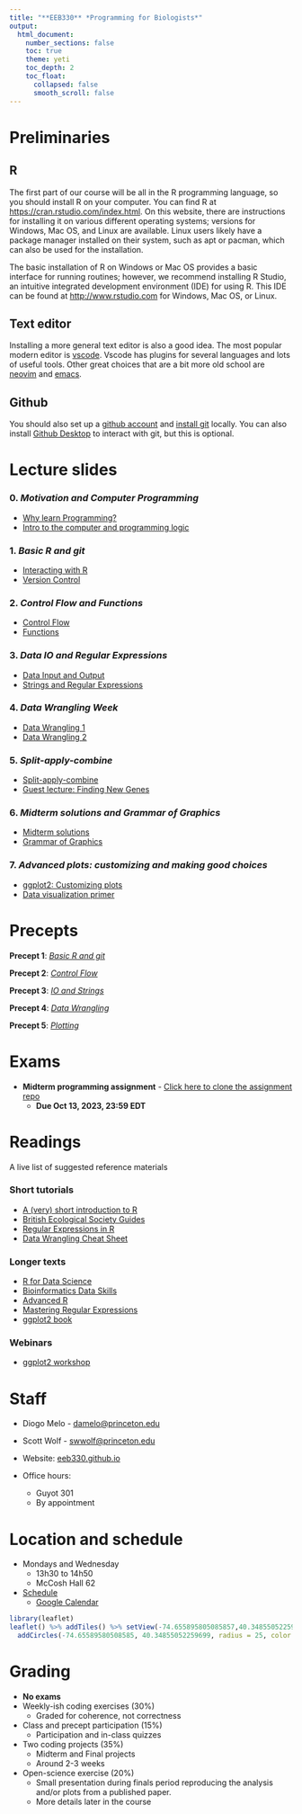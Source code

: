 ```yaml
---
title: "**EEB330** *Programming for Biologists*"
output:
  html_document:
    number_sections: false
    toc: true
    theme: yeti
    toc_depth: 2
    toc_float: 
      collapsed: false
      smooth_scroll: false
---
```


# Preliminaries

## R

The first part of our course will be all in the R programming language, so you should install R on your computer.
You can find R at [https://cran.rstudio.com/index.html](https://cran.rstudio.com/index.html).
On this website, there are instructions for installing it on various different operating systems; versions for Windows, Mac OS, and Linux are available.
Linux users likely have a package manager installed on their system, such as apt or pacman, which can also be used for the installation.

The basic installation of R on Windows or Mac OS provides a basic interface for running routines; however, we recommend installing R Studio, an intuitive integrated development environment (IDE) for using R.
This IDE can be found at [http://www.rstudio.com](https://posit.co/products/open-source/rstudio/) for Windows, Mac OS, or Linux.

## Text editor

Installing a more general text editor is also a good idea. The most popular modern editor is [vscode](https://code.visualstudio.com/). Vscode has plugins for several languages and lots of useful tools. Other great choices that are a bit more old school are [neovim](https://neovim.io/) and [emacs](https://www.gnu.org/software/emacs/). 

## Github

You should also set up a [github account](https://github.com/) and [install git](https://git-scm.com/book/en/v2/Getting-Started-Installing-Git) locally. You can also install [Github Desktop](https://docs.github.com/en/desktop/installing-and-configuring-github-desktop/installing-and-authenticating-to-github-desktop/installing-github-desktop) to interact with git, but this is optional.

# Lecture slides

### 0. *Motivation and Computer Programming*

+ [Why learn Programming?](slides/00_Why_Programming.html)
+ [Intro to the computer and programming logic](slides/01_Computer_programming.html)

### 1. *Basic R and git*

+ [Interacting with R](slides/02_BasicR.html)
+ [Version Control](slides/03_BasicGit.html)

### 2. *Control Flow and Functions*

+ [Control Flow](slides/04_ControlFlow.html)
+ [Functions](slides/05_Functions.html)

### 3. *Data IO and Regular Expressions*

+ [Data Input and Output](slides/06_DataIO.html)
+ [Strings and Regular Expressions](slides/07_RegularExpressions.html)

### 4. *Data Wrangling Week*

+ [Data Wrangling 1](slides/08_DataWrangling1.html)
+ [Data Wrangling 2](slides/09_DataWrangling2.html)

### 5. *Split-apply-combine*

+ [Split-apply-combine](slides/10_SplitApplyCombine.html)
+ [Guest lecture: Finding New Genes](https://github.com/caraweisman/abSENSE)

### 6. *Midterm solutions and Grammar of Graphics*

+ [Midterm solutions](midterm_solution.R)
+ [Grammar of Graphics](slides/12_GrammarOfGraphics.html)

### 7. *Advanced plots: customizing and making good choices*

+ [ggplot2: Customizing plots](slides/13_GrammarOfGraphics2.html)
+ [Data visualization primer](slides/14_MakingPlots.html)

# Precepts

**Precept 1**: [*Basic R and git*](slides/precepts/00_r_and_git.html)

**Precept 2**: [*Control Flow*](slides/precepts/01_control_flow.html)

**Precept 3**: [*IO and Strings*](slides/precepts/02_io_and_strings.html)

**Precept 4**: [*Data Wrangling*](slides/precepts/03_data_wrangling.html)

**Precept 5**: [*Plotting*](slides/precepts/04_plotting.html)

# Exams

- **Midterm programming assignment** - [Click here to clone the assignment repo](https://classroom.github.com/a/LDOTNo85) 
  - **Due Oct 13, 2023, 23:59 EDT**

# Readings

A live list of suggested reference materials

### Short tutorials

- [A (very) short introduction to R](https://cran.r-project.org/doc/contrib/Torfs+Brauer-Short-R-Intro.pdf)
- [British Ecological Society Guides](https://www.britishecologicalsociety.org/publications/guides-to/)
- [Regular Expressions in R](https://r4ds.hadley.nz/regexps)
- [Data Wrangling Cheat Sheet](https://www.rstudio.com/wp-content/uploads/2015/02/data-wrangling-cheatsheet.pdf)

### Longer texts

- [R for Data Science](https://r4ds.hadley.nz/)
- [Bioinformatics Data Skills](https://vincebuffalo.com/book/)
- [Advanced R](https://adv-r.hadley.nz/)
- [Mastering Regular Expressions](http://regex.info/book.html)
- [ggplot2 book](https://ggplot2-book.org/)

### Webinars

- [ggplot2 workshop](https://www.youtube.com/watch?v=h29g21z0a68&ab_channel=ThomasLinPedersen)

# Staff 

- Diogo Melo - [damelo@princeton.edu](damelo@princeton.edu)
- Scott Wolf - [swwolf@princeton.edu](swwolf@princeton.edu)

- Website: [eeb330.github.io](http://eeb330.github.io)

- Office hours:
  - Guyot 301
  - By appointment
  
# Location and schedule

- Mondays and Wednesday 
  - 13h30 to 14h50
  - McCosh Hall 62
  
- [Schedule](schedule.html)
  - [Google Calendar](https://calendar.google.com/calendar/u/0?cid=NTY0MjgxMDI1NjFlYWQ4MWY4NDI2NGQyMzQ3Mzg2OGNkYTVhNDA0YzY1MmNmNzI0ZWU5YjBhNWZhYzYwZTZkYkBncm91cC5jYWxlbmRhci5nb29nbGUuY29t)

```r
library(leaflet)
leaflet() %>% addTiles() %>% setView(-74.655895805085857,40.34855052259699, zoom = 20) %>% 
  addCircles(-74.65589580508585, 40.34855052259699, radius = 25, color = "#03F", weight = 3)
```

# Grading

  - **No exams**
  - Weekly-ish coding exercises (30%)
    - Graded for coherence, not correctness

  - Class and precept participation (15%)
    - Participation and in-class quizzes

  - Two coding projects (35%)
    - Midterm and Final projects
    - Around 2-3 weeks 

  - Open-science exercise (20%)
    - Small presentation during finals period reproducing the analysis and/or plots from a published paper. 
    - More details later in the course